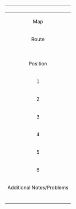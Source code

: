 {| border="0" cellpadding="1" cellspacing="1" class="article-table" style="width: 99%;"
! colspan="6" style="text-align:center;" |{{{fleet-type|Normal Fleet}}}
|-
! colspan="1" style="text-align:center;" | Map
| colspan="1" style="text-align:center;" | {{{Map|?}}}
! colspan="1" style="text-align:center;" | HQ-Level
| colspan="1" style="text-align:center;" | {{{HQLvl|?}}}
! colspan="1" style="text-align:center;" | Event? Difficulty?
| colspan="1" style="text-align:center;" | {{{Difficulty|?}}}
|-
! colspan="6" style="text-align:center;" | Route
|- 
|  colspan="6" style="text-align:center;" | {{{Route|A-B-C-D-E}}}
|-
! style="text-align:center;" |Position
! style="text-align:center;" |Ship 
! style="text-align:center;" |Level
! colspan="3" style="text-align:center;" |Equipments
|-
! style="text-align:center;" |1
| style="text-align:center;" |[[{{{flagship|}}}]]
| style="text-align:center;" |{{{flaglvl|}}}
| colspan="3"  style="text-align:center;" |{{{flageq|}}}
|-
! style="text-align:center;" |2
| style="text-align:center;" |[[{{{ship2|}}}]]
| style="text-align:center;" |{{{ship2lvl|}}}
| colspan="3"  style="text-align:center;" |{{{ship2eq|}}}
|-
! style="text-align:center;" |3
| style="text-align:center;" |[[{{{ship3|}}}]]
| style="text-align:center;" |{{{ship3lvl|}}}
| colspan="3"  style="text-align:center;" |{{{ship3eq|}}}
|-
! style="text-align:center;" |4
| style="text-align:center;" |[[{{{ship4|}}}]]
| style="text-align:center;" |{{{ship4lvl|}}}
| colspan="3"  style="text-align:center;" |{{{ship4eq|}}}
|-
! style="text-align:center;" |5
| style="text-align:center;" |[[{{{ship5|}}}]]
| style="text-align:center;" |{{{ship5lvl|}}}
| colspan="3"  style="text-align:center;" |{{{ship5eq|}}}
|-
! style="text-align:center;" |6
| style="text-align:center;" |[[{{{ship6|}}}]]
| style="text-align:center;" |{{{ship6lvl|}}}
| colspan="3"  style="text-align:center;" |{{{ship6eq|}}}
|-
! colspan="6" style="text-align:center;" | Additional Notes/Problems
|-
| colspan="6" style="text-align:center;" |{{{description|put whatever info you want here}}}
|}